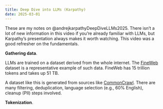 ```yaml
---
title: Deep Dive into LLMs (Karpathy)
date: 2025-03-01
---
```


These are my notes on @andrejkarpathyDeepDiveLLMs2025. There isn't a lot of new information in this video if you're already familiar with LLMs, but Karpathy's presentation always makes it worth watching. This video was a good refresher on the fundamentals.

**Gathering data**.

LLMs are trained on a dataset derived from the whole internet. The [FineWeb](https://huggingface.co/datasets/HuggingFaceFW/fineweb) dataset is a representative example of such data. FineWeb has 15 trillion tokens and takes up 51 TB.

A dataset like this is generated from sources like [CommonCrawl](https://commoncrawl.org/). There are many filtering, deduplication, language selection (e.g., 60% English), cleanup (PII) steps involved.

**Tokenization**.


